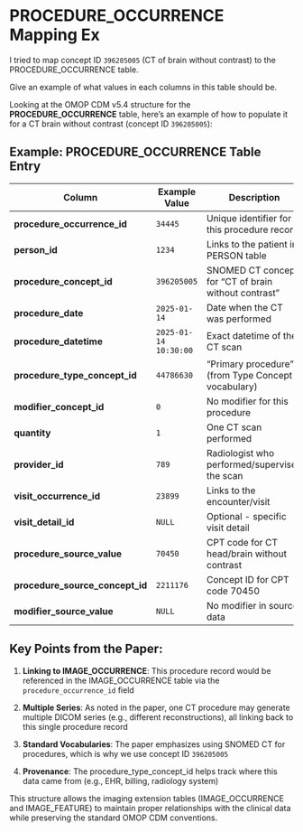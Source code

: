 # PROCEDURE_OCCURRENCE Mapping Ex

I tried to map concept ID `396205005` (CT of brain without contrast) to the PROCEDURE_OCCURRENCE table. 

Give an example of what values in each columns in this table should be.


Looking at the OMOP CDM v5.4 structure for the **PROCEDURE_OCCURRENCE** table, here's an example of how to populate it for a CT brain without contrast (concept ID `396205005`):

## Example: PROCEDURE_OCCURRENCE Table Entry

| Column | Example Value | Description |
|--------|--------------|-------------|
| **procedure_occurrence_id** | `34445` | Unique identifier for this procedure record |
| **person_id** | `1234` | Links to the patient in PERSON table |
| **procedure_concept_id** | `396205005` | SNOMED CT concept for "CT of brain without contrast" |
| **procedure_date** | `2025-01-14` | Date when the CT was performed |
| **procedure_datetime** | `2025-01-14 10:30:00` | Exact datetime of the CT scan |
| **procedure_type_concept_id** | `44786630` | "Primary procedure" (from Type Concept vocabulary) |
| **modifier_concept_id** | `0` | No modifier for this procedure |
| **quantity** | `1` | One CT scan performed |
| **provider_id** | `789` | Radiologist who performed/supervised the scan |
| **visit_occurrence_id** | `23899` | Links to the encounter/visit |
| **visit_detail_id** | `NULL` | Optional - specific visit detail |
| **procedure_source_value** | `70450` | CPT code for CT head/brain without contrast |
| **procedure_source_concept_id** | `2211176` | Concept ID for CPT code 70450 |
| **modifier_source_value** | `NULL` | No modifier in source data |

## Key Points from the Paper:

1. **Linking to IMAGE_OCCURRENCE**: This procedure record would be referenced in the IMAGE_OCCURRENCE table via the `procedure_occurrence_id` field

2. **Multiple Series**: As noted in the paper, one CT procedure may generate multiple DICOM series (e.g., different reconstructions), all linking back to this single procedure record

3. **Standard Vocabularies**: The paper emphasizes using SNOMED CT for procedures, which is why we use concept ID `396205005`

4. **Provenance**: The procedure_type_concept_id helps track where this data came from (e.g., EHR, billing, radiology system)

This structure allows the imaging extension tables (IMAGE_OCCURRENCE and IMAGE_FEATURE) to maintain proper relationships with the clinical data while preserving the standard OMOP CDM conventions.